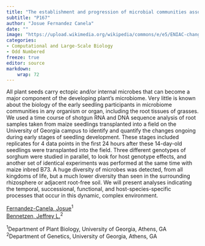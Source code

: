```yaml
---
title: "The establishment and progression of microbial communities associated with the developing seedling roots of maize and sorghum"
subtitle: "P167"
author: "Josue Fernandez Canela"
date: ""
image: "https://upload.wikimedia.org/wikipedia/commons/e/e5/ENIAC-changing_a_tube.jpg"
categories: 
- Computational and Large-Scale Biology
- Odd Numbered
freeze: true
editor: source
markdown: 
    wrap: 72
---
```


All plant seeds carry ectopic and/or internal microbes that can become a major component of the developing plant’s microbiome. Very little is known about the biology of the early seedling participants in microbiome communities in any organism or organ, including the root tissues of grasses. We used a time course of shotgun RNA and DNA sequence analysis of root samples taken from maize seedlings transplanted into a field on the University of Georgia campus to identify and quantify the changes ongoing during early stages of seedling development. These stages included replicates for 4 data points in the first 24 hours after these 14-day-old seedlings were transplanted into the field. Three different genotypes of sorghum were studied in parallel, to look for host genotype effects, and another set of identical experiments was performed at the same time with maize inbred B73. A huge diversity of microbes was detected, from all kingdoms of life, but a much lower diversity than seen in the surrounding rhizosphere or adjacent root-free soil. We will present analyses indicating the temporal, successional, functional, and host-species-specific processes that occur in this dynamic, complex environment.

<a href='mailto:jf68753@uga.edu'>Fernandez-Canela, Josue</a><sup>1</sup><br><a href='mailto:maize@uga.edu'>Bennetzen, Jeffrey L.</a><sup>2</sup><br>

<sup>1</sup>Department of Plant Biology, University of Georgia, Athens, GA<br><sup>2</sup>Department of Genetics, University of Georgia, Athens, GA<br>